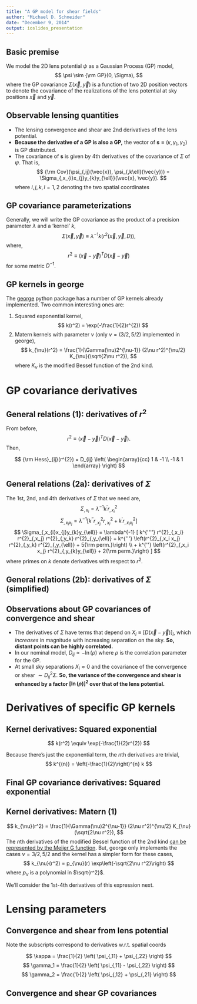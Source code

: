 ```yaml
---
title: "A GP model for shear fields"
author: "Michael D. Schneider"
date: "December 9, 2014"
output: ioslides_presentation
---
```


## Basic premise

We model the 2D lens potential $\psi$ as a Gaussian Process (GP) model,
$$
\psi \sim {\rm GP}(0, \Sigma),
$$
where the GP covariance $\Sigma(\vec{x}, \vec{y})$ is a function of two 2D position vectors to denote the covariance of the realizations of the lens potential at sky positions $\vec{x}$ and $\vec{y}$.

## Observable lensing quantities

- The lensing convergence and shear are 2nd derivatives of the lens potential. 
- **Because the derivative of a GP is also a GP,** the vector of $\mathbf{s}\equiv (\kappa, \gamma_1, \gamma_2)$ is GP distributed. 
- The covariance of $\mathbf{s}$ is given by 4th derivatives of the covariance of $\Sigma$ of $\psi$.
That is,
$$
{\rm Cov}(\psi_{,ij}(\vec{x}), \psi_{,k\ell}(\vec{y})) = 
\Sigma_{,x_{i}x_{j}y_{k}y_{\ell}}(\vec{x}, \vec{y}).
$$
where $i,j,k,l = 1, 2$ denoting the two spatial coordinates  

## GP covariance parameterizations

Generally, we will write the GP covariance as the product of a precision parameter $\lambda$ and a 'kernel' $k$,
$$
\Sigma(\vec{x},\vec{y}) \equiv \lambda^{-1} k(r^{2}(\vec{x}, \vec{y}, D)),
$$
where,
$$
r^{2} \equiv (\vec{x}-\vec{y})^{T} D (\vec{x}-\vec{y})
$$
for some metric $D^{-1}$.

## GP kernels in george

The [george](http://dan.iel.fm/george/current/user/kernels/#radial-kernels) python package has a number of GP kernels already implemented. Two common interesting ones are:

1. Squared exponential kernel,
$$
k(r^2) = \exp(-\frac{1}{2}r^{2})
$$
2. Matern kernels with parameter $\nu$ (only $\nu=(3/2, 5/2)$ implemented in george),
$$
k_{\nu}(r^2) = \frac{1}{\Gamma(\nu)2^{\nu-1}} (2\nu r^2)^{\nu/2} 
K_{\nu}(\sqrt{2\nu r^2}),
$$
where $K_{\nu}$ is the modified Bessel function of the 2nd kind.


# GP covariance derivatives

## General relations (1): derivatives of $r^2$
From before,
$$
r^{2} \equiv (\vec{x}-\vec{y})^{T} D (\vec{x}-\vec{y}).
$$
Then,
\begin{equation}
\frac{\partial r^2}{\partial x_{i}} = [D(\vec{x}-\vec{y})]_{i} \equiv X_{i}
\end{equation}

\begin{equation}
\frac{\partial r^2}{\partial y_{i}} = -X_{i}
\end{equation}
$$
{\rm Hess}_{ij}(r^{2}) = D_{ij} \left(
\begin{array}{cc}
1 & -1 \\
-1 & 1
\end{array}
\right)
$$

## General relations (2a): derivatives of $\Sigma$
The 1st, 2nd, and 4th derivatives of $\Sigma$ that we need are,
$$
\Sigma_{,x_{i}} = \lambda^{-1} k^{'}r^{2}_{, x_{i}}
$$
$$
\Sigma_{,x_{i}x_{j}} = \lambda^{-1}\left[
k^{''} r^{2}_{,x_{j}} r^{2}_{,x_{i}}
+ k^{'} r^{2}_{,x_{i}x_{j}}
\right]
$$
$$
\Sigma_{,x_{i}x_{j}y_{k}y_{\ell}} = \lambda^{-1}
[
k^{''''} r^{2}_{,x_i} r^{2}_{,x_j} r^{2}_{,y_k} r^{2}_{,y_{\ell}}
+ k^{'''} \left(r^{2}_{,x_i x_j} r^{2}_{,y_k} r^{2}_{,y_{\ell}} + 5{\rm perm.}\right)
\\
+ k^{''} \left(r^{2}_{,x_i x_j} r^{2}_{,y_{k}y_{\ell}} + 2{\rm perm.}\right)
]
$$
where primes on $k$ denote derivatives with respect to $r^{2}$.

## General relations (2b): derivatives of $\Sigma$ (simplified)
\begin{equation}
\Sigma_{,(x,y)_{i}} = \pm\lambda^{-1} k^{'}X_{i}
\end{equation}

\begin{equation}
\Sigma_{,x_{i}x_{j}} = \lambda^{-1}\left[
k^{''} X_{i}X_{j}
+ k^{'} D_{ij}
\right]
\end{equation}
\begin{equation}
\Sigma_{,x_{i}x_{j}y_{k}y_{\ell}} = \lambda^{-1}
[
k^{''''} X_{i}X_{j}X_{k}X_{\ell}
+ k^{'''} \left(D_{ij}X_{k}X_{\ell} + 5{\rm perm.}\right)
\\
+ k^{''} \left(D_{ij} D_{k\ell} + 2{\rm perm.}\right)
]
\end{equation}

## Observations about GP covariances of convergence and shear

- The derivatives of $\Sigma$ have terms that depend on 
$X_{i} \equiv \left[D(\vec{x}-\vec{y})\right]_{i}$, which *increases* in magnitude
with increasing separation on the sky. 
**So, distant points can be highly correlated.**
- In our nominal model, $D_{ij}\propto -\ln(\rho)$ where $\rho$ is the correlation 
parameter for the GP. 
- At small sky separations $X_{i}\approx 0$ and the covariance of the convergence or shear 
$\sim D_{ij}^{2}\Sigma$. **So, the variance of the convergence and shear is enhanced by a factor $[\ln(\rho)]^2$ over that of the lens potential.**

# Derivatives of specific GP kernels

## Kernel derivatives: Squared exponential
$$
k(r^2) \equiv \exp(-\frac{1}{2}r^{2})
$$

Because there's just the exponential term, the $n$th derivatives are trivial,
$$
k^{(n)} = \left(-\frac{1}{2}\right)^{n} k
$$

## Final GP covariance derivatives: Squared exponential
\begin{equation}
\Sigma_{,(x,y)_{i}} = \mp\frac{1}{2} X_{i} \Sigma
\end{equation}

\begin{equation}
\Sigma_{,x_{i}x_{j}} = \left[\frac{1}{4}X_{i}X_{j} 
-\frac{1}{2}D_{ij}
\right]\Sigma
\end{equation}

\begin{equation}
\Sigma_{,x_{i}x_{j}y_{k}y_{\ell}} =
[
\frac{1}{16} X_{i}X_{j}X_{k}X_{\ell}
-\frac{1}{8} \left(D_{ij}X_{k}X_{\ell} + 5{\rm perm.}\right)
\\
+ \frac{1}{4} \left(D_{ij} D_{k\ell} + 2{\rm perm.}\right)
]\Sigma
\end{equation}

## Kernel derivatives: Matern (1)
$$
k_{\nu}(r^2) = \frac{1}{\Gamma(\nu)2^{\nu-1}} (2\nu r^2)^{\nu/2} 
K_{\nu}(\sqrt{2\nu r^2}),
$$
The $n$th derivatives of the modified Bessel function of the 2nd kind 
[can be represented by the Meijer G function](http://functions.wolfram.com/Bessel-TypeFunctions/BesselK/introductions/Bessels/05/).
But, george only implements the cases $\nu=3/2, 5/2$ and the kernel has a simpler form for these cases,
$$
k_{\nu}(r^2) = p_{\nu}(r) \exp\left(-\sqrt{2\nu r^2}\right)
$$
where $p_{\nu}$ is a polynomial in $\sqrt{r^2}$.

We'll consider the 1st-4th derivatives of this expression next.


# Lensing parameters

## Convergence and shear from lens potential
Note the subscripts correspond to derivatives w.r.t. spatial coords 

$$
\kappa = \frac{1}{2} \left(
\psi_{,11} + \psi_{,22}
\right)
$$
$$
\gamma_1 = \frac{1}{2} \left(
\psi_{,11} - \psi_{,22}
\right)
$$
$$
\gamma_2 = \frac{1}{2} \left(
\psi_{,12} + \psi_{,21}
\right)
$$

## Convergence and shear GP covariances

\begin{equation}
{\rm Cov}(\kappa) = \frac{1}{4}\left(
\Sigma_{,1111} + \Sigma_{,1122} + \Sigma_{,2211} + \Sigma_{,2222}
\right)
\end{equation}

\begin{equation}
{\rm Cov}(\gamma_1) = \frac{1}{4}\left(
\Sigma_{,1111} - \Sigma_{,1122} - \Sigma_{,2211} + \Sigma_{,2222}
\right)
\end{equation}

\begin{equation}
{\rm Cov}(\gamma_2) = \frac{1}{4}\left(
\Sigma_{,1212} + \Sigma_{,1221} + \Sigma_{,2112} + \Sigma_{,2121}
\right)
\end{equation}
